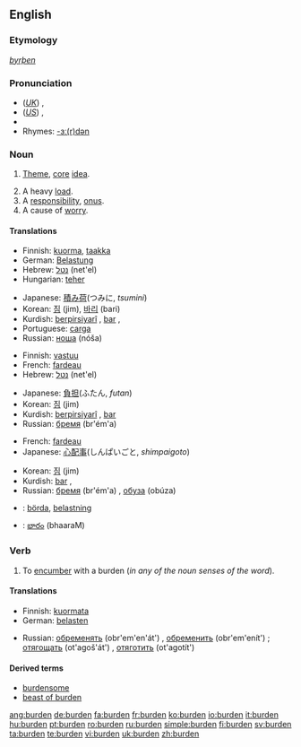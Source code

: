 {{wikipedia}}
==English==

===Etymology===
{{OE.}} ''[[byrþen]]''

===Pronunciation===
* (''[[Received Pronunciation|UK]]'') {{IPA|/ˈbɜːdn/}}, {{SAMPA|/"b3:dn/}}
* (''[[General American|US]]'') {{IPA|/ˈbɝdn/}}, {{SAMPA|/"b3`dn/}}
* {{audio|en-us-burden.ogg|Audio (US)}}
* Rhymes: [[Rhymes:English:-ɜː(r)dən|-ɜː(r)dən]]

===Noun===
{{en-noun}}

# {{obsolete}} [[Theme]], [[core]] [[idea]].
# A heavy [[load]].
# A [[responsibility]], [[onus]].
# A cause of [[worry]].

====Translations====
{{trans-top|A heavy load}}
* Finnish: [[kuorma]], [[taakka]]
* German: [[Belastung]]
* Hebrew: [[נטל]] (net'el) {{m}}
* Hungarian: [[teher]]
{{trans-mid}}
* Japanese: [[積み荷]](つみに, ''tsumini'')
* Korean: [[짐]] (jim), [[바리]] (bari)
* Kurdish: [[berpirsiyarî]] {{f}}, [[bar]] {{m}}, {{KUchar|[[بار گرانی]]}}
* Portuguese: [[carga]]
* Russian: [[ноша]] (nóša) {{f}}
{{trans-bottom}}

{{trans-top|A responsibility, onus}}
* Finnish: [[vastuu]]
* French: [[fardeau]] {{m}}
* Hebrew: [[נטל]] (net'el) {{m}}
{{trans-mid}}
* Japanese: [[負担]](ふたん, ''futan'')
* Korean: [[짐]] (jim)
* Kurdish: [[berpirsiyarî]] {{f}}, [[bar]] {{m}} {{KUchar|[[بار]]}}
* Russian: [[бремя]] (br'ém'a) {{n}}
{{trans-bottom}}

{{trans-top|A cause of worry}}
* French: [[fardeau]] {{m}}
* Japanese: [[心配事]](しんぱいごと, ''shimpaigoto'')
{{trans-mid}}
* Korean: [[짐]] (jim)
* Kurdish: [[bar]] {{m}}, {{KUchar|[[به‌ڵا]]}}
* Russian: [[бремя]] (br'ém'a) {{n}}, [[обуза]] (obúza) {{f}}
{{trans-bottom}}

{{checktrans-top}}
* {{ttbc|Swedish}}: [[börda]], [[belastning]]
{{trans-mid}}
* {{ttbc|Telugu}}: [[భారం]] (bhaaraM)
{{trans-bottom}}

===Verb===
{{en-verb}}

# {{transitive}} To [[encumber]] with a burden (''in any of the noun senses of the word'').

====Translations====
{{trans-top|encumber}}
* Finnish: [[kuormata]]
* German: [[belasten]]
{{trans-mid}}
* Russian: [[обременять]] (obr'em'en'át') {{impf}}, [[обременить]] (obr'em'enít') {{pf}}; [[отягощать]] (ot'agoš'át') {{impf}}, [[отяготить]] (ot'agotít') {{pf}}
{{trans-bottom}}

====Derived terms====
* [[burdensome]]
* [[beast of burden]]

[[ang:burden]]
[[de:burden]]
[[fa:burden]]
[[fr:burden]]
[[ko:burden]]
[[io:burden]]
[[it:burden]]
[[hu:burden]]
[[pt:burden]]
[[ro:burden]]
[[ru:burden]]
[[simple:burden]]
[[fi:burden]]
[[sv:burden]]
[[ta:burden]]
[[te:burden]]
[[vi:burden]]
[[uk:burden]]
[[zh:burden]]